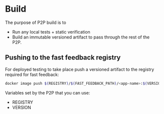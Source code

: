 # Build


The purpose of P2P build is to

* Run any local tests + static verification
* Build an immutable versioned artifact to pass through the rest of the P2P.

## Pushing to the fast feedback registry

For deployed testing to take place push a versioned artifact to the registry
required for fast feedback:

```sh
docker image push $(REGISTRY)/$(FAST_FEEDBACK_PATH)/<app-name>:$(VERSION)
```

Variables set by the P2P that you can use:

* REGISTRY
* VERSION
